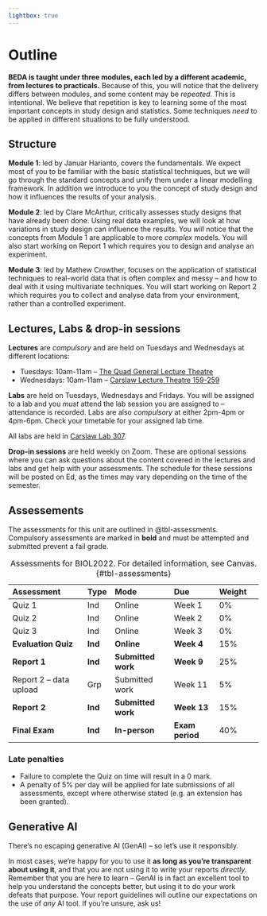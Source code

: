 ```yaml
---
lightbox: true
---
```


# Outline {.unnumbered}

**BEDA is taught under three modules, each led by a different academic, from lectures to practicals.** Because of this, you will notice that the delivery differs between modules, and some content may be *repeated*. This is intentional. We believe that repetition is key to learning some of the most important concepts in study design and statistics. Some techniques *need* to be applied in different situations to be fully understood. 

## Structure

**Module 1**: led by Januar Harianto, covers the fundamentals. We expect most of you to be familiar with the basic statistical techniques, but we will go through the standard concepts and unify them under a linear modelling framework. In addition we introduce to you the concept of study design and how it influences the results of your analysis. 

**Module 2**: led by Clare McArthur, critically assesses study designs that have already been done. Using real data examples, we will look at how variations in study design can influence the results. You *will* notice that the concepts from Module 1 are applicable to more *complex* models. You will also start working on Report 1 which requires you to design and analyse an experiment.

**Module 3**: led by Mathew Crowther, focuses on the application of statistical techniques to real-world data that is often complex and messy -- and how to deal with it using multivariate techniques. You will start working on Report 2 which requires you to collect and analyse data from your environment, rather than a controlled experiment.

## Lectures, Labs & drop-in sessions

**Lectures** are *compulsory* and are held on Tuesdays and Wednesdays at different locations:

- Tuesdays: 10am-11am -- [The Quad General Lecture Theatre](https://venueweb.sydney.edu.au/A14.02.K2.05)
- Wednesdays: 10am-11am -- [Carslaw Lecture Theatre 159-259](https://venueweb.sydney.edu.au/F07.02.159-259)

**Labs** are held on Tuesdays, Wednesdays and Fridays. You will be assigned to a lab and you *must* attend the lab session you are assigned to -- attendance is recorded. Labs are also *compulsory* at either 2pm-4pm or 4pm-6pm. Check your timetable for your assigned lab time.

All labs are held in [Carslaw Lab 307](https://venueweb.sydney.edu.au/F07.03.307).

**Drop-in sessions** are held weekly on Zoom. These are optional sessions where you can ask questions about the content covered in the lectures and labs and get help with your assessments. The schedule for these sessions will be posted on Ed, as the times may vary depending on the time of the semester.

## Assessements

The assessments for this unit are outlined in @tbl-assessments.
Compulsory assessments are marked in **bold** and must be attempted and submitted prevent a fail grade.


Assessment | Type | Mode | Due | Weight
:--- | :--- | :--- | :--- | :--- | :---
Quiz 1 | Ind | Online | Week 1 | 0%
Quiz 2 | Ind | Online | Week 2 | 0%
Quiz 3 | Ind | Online | Week 3 | 0%
**Evaluation Quiz** | **Ind** | **Online** | **Week 4** | 15%
**Report 1** | **Ind** | **Submitted work** | **Week 9** | 25%
Report 2 -- data upload | Grp | Submitted work | Week 11 | 5%
**Report 2** | **Ind** | **Submitted work** | **Week 13** | 15%
**Final Exam** | **Ind** | **In-person** | **Exam period** | 40%

: Assessments for BIOL2022. For detailed information, see Canvas. {#tbl-assessments}

### Late penalties
- Failure to complete the Quiz on time will result in a 0 mark.
- A penalty of 5% per day will be applied for late submissions of all assessments, except where otherwise stated (e.g. an extension has been granted).

## Generative AI

There's no escaping generative AI (GenAI) -- so let's use it responsibly. 

In most cases, we're happy for you to use it **as long as you're transparent about using it**, and that you are not using it to write your reports *directly*. Remember that you are here to learn -- GenAI is in fact an excellent tool to help you understand the concepts better, but using it to do your work defeats that  purpose. Your report guidelines will outline our expectations on the use of *any* AI tool. If you're unsure, ask us!



